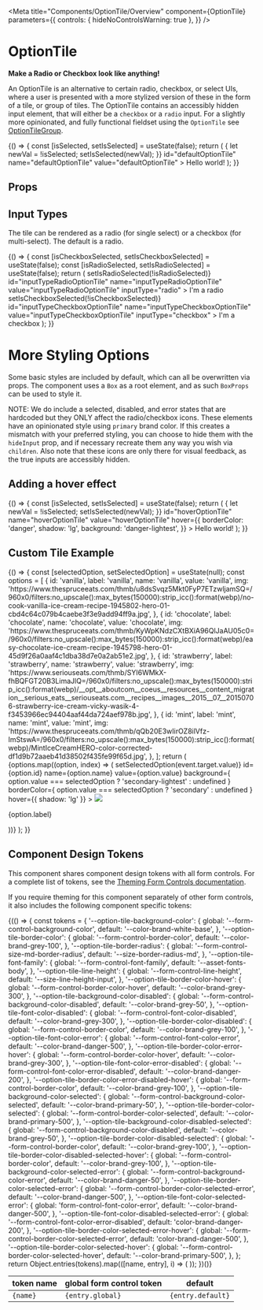 
<Meta
  title="Components/OptionTile/Overview"
  component={OptionTile}
  parameters={{
    controls: { hideNoControlsWarning: true },
  }}
/>

# OptionTile

**Make a Radio or Checkbox look like anything!**

An OptionTile is an alternative to certain radio, checkbox, or select UIs, where a user is
presented with a more stylized version of these in the form of
a tile, or group of tiles. The OptionTile contains an accessibly hidden input element,
that will either be a `checkbox` or a `radio` input. For a
slightly more opinionated, and fully functional fieldset using the `OptionTile` see
[OptionTileGroup](?path=/docs/components-optiontilegroup-overview--default-story).

<Canvas isExpanded>
  <Story
    name="Default"
    parameters={{
      design: {
        type: 'figma',
        url: 'https://www.figma.com/file/k1kOsplTGXvSSMQQCzhCND/Palmetto-Design-System?node-id=650%3A11941',
      },
    }}
  >
    {() => {
      const [isSelected, setIsSelected] = useState(false);
      return (
        <OptionTile
          isSelected={isSelected}
          onChange={() => {
            let newVal = !isSelected;
            setIsSelected(newVal);
          }}
          id="defaultOptionTile"
          name="defaultOptionTile"
          value="defaultOptionTile"
        >
          Hello world!
        </OptionTile>
      );
    }}
  </Story>
</Canvas>

## Props

<ArgsTable of={OptionTile} />

## Input Types

The tile can be rendered as a radio (for single select) or a checkbox (for multi-select).
The default is a radio.

<Canvas isExpanded>
  <Story
    name="Input Types"
    parameters={{
      design: {
        type: 'figma',
        url: 'https://www.figma.com/file/k1kOsplTGXvSSMQQCzhCND/Palmetto-Design-System?node-id=650%3A11941',
      },
    }}
  >
    {() => {
      const [isCheckboxSelected, setIsCheckboxSelected] = useState(false);
      const [isRadioSelected, setIsRadioSelected] = useState(false);
      return (
        <Box childGap="md">
          <OptionTile
            isSelected={isRadioSelected}
            onChange={() => setIsRadioSelected(!isRadioSelected)}
            id="inputTypeRadioOptionTile"
            name="inputTypeRadioOptionTile"
            value="inputTypeRadioOptionTile"
            inputType="radio"
          >
            I'm a radio
          </OptionTile>
          <OptionTile
            isSelected={isCheckboxSelected}
            onChange={() => setIsCheckboxSelected(!isCheckboxSelected)}
            id="inputTypeCheckboxOptionTile"
            name="inputTypeCheckboxOptionTile"
            value="inputTypeCheckboxOptionTile"
            inputType="checkbox"
          >
            I'm a checkbox
          </OptionTile>
        </Box>
      );
    }}
  </Story>
</Canvas>

# More Styling Options

Some basic styles are included by default, which can all be overwritten via props. The component uses a `Box` as a root element,
and as such `BoxProps` can be used to style it.

NOTE: We do include a selected, disabled, and error states that are hardcoded but they ONLY
affect the radio/checkbox icons. These elements have an opinionated style using `primary` brand color.
If this creates a mismatch with your preferred styling, you can choose to hide them with the `hideInput`
prop, and if necessary recreate them any way you wish via `children`.
Also note that these icons are only there for visual feedback, as the true inputs are accessibly hidden.

## Adding a hover effect

<Canvas isExpanded>
  <Story name="Hover">
    {() => {
      const [isSelected, setIsSelected] = useState(false);
      return (
        <OptionTile
          isSelected={isSelected}
          onChange={() => {
            let newVal = !isSelected;
            setIsSelected(newVal);
          }}
          id="hoverOptionTile"
          name="hoverOptionTile"
          value="hoverOptionTile"
          hover={{
            borderColor: 'danger',
            shadow: 'lg',
            background: 'danger-lightest',
          }}
        >
          Hello world!
        </OptionTile>
      );
    }}
  </Story>
</Canvas>

## Custom Tile Example

<Canvas isExpanded>
  <Story name="Grid">
    {() => {
      const [selectedOption, setSelectedOption] = useState(null);
      const options = [
        {
          id: 'vanilla',
          label: 'vanilla',
          name: 'vanilla',
          value: 'vanilla',
          img: 'https://www.thespruceeats.com/thmb/u8dsSvqz5Mkt0FyP7ETzwljamSQ=/960x0/filters:no_upscale():max_bytes(150000):strip_icc():format(webp)/no-cook-vanilla-ice-cream-recipe-1945802-hero-01-cbd4c64c079b4caebe3f3e9add94ff9a.jpg',
        },
        {
          id: 'chocolate',
          label: 'chocolate',
          name: 'chocolate',
          value: 'chocolate',
          img: 'https://www.thespruceeats.com/thmb/KyWpKNdzCXtBXiA96QlJaAU05c0=/960x0/filters:no_upscale():max_bytes(150000):strip_icc():format(webp)/easy-chocolate-ice-cream-recipe-1945798-hero-01-45d9f26a0aaf4c1dba38d7e0a2ab51e2.jpg',
        },
        {
          id: 'strawberry',
          label: 'strawberry',
          name: 'strawberry',
          value: 'strawberry',
          img: 'https://www.seriouseats.com/thmb/SYI6WMkX-fhBQFGT20B3LimaJlQ=/960x0/filters:no_upscale():max_bytes(150000):strip_icc():format(webp)/__opt__aboutcom__coeus__resources__content_migration__serious_eats__seriouseats.com__recipes__images__2015__07__20150706-strawberry-ice-cream-vicky-wasik-4-f3453966ec94404aaf44da724aef978b.jpg',
        },
        {
          id: 'mint',
          label: 'mint',
          name: 'mint',
          value: 'mint',
          img: 'https://www.thespruceeats.com/thmb/qQb20E3wIirOZ8ilVfz-ImStswA=/960x0/filters:no_upscale():max_bytes(150000):strip_icc():format(webp)/MintIceCreamHERO-color-corrected-df1d9b72aaeb41d38502f435fe99f65d.jpg',
        },
      ];
      return (
        <Box direction={{ base: 'column', tablet: 'row' }} childGap="md">
          {options.map((option, index) => (
            <OptionTile
              key={option.id}
              hideInput
              padding="0"
              childGap="0"
              direction="column"
              isSelected={option.value === selectedOption}
              onChange={event => setSelectedOption(event.target.value)}
              id={option.id}
              name={option.name}
              value={option.value}
              background={
                option.value === selectedOption
                  ? 'secondary-lightest'
                  : undefined
              }
              borderColor={
                option.value === selectedOption ? 'secondary' : undefined
              }
              hover={{ shadow: 'lg' }}
            >
              <img
                src={option.img}
                style={{ objectFit: 'cover', width: '100%', height: '100px' }}
              />
              <p className="p-md font-family-brand">{option.label}</p>
            </OptionTile>
          ))}
        </Box>
      );
    }}
  </Story>
</Canvas>

## Component Design Tokens

This component shares component design tokens with all form controls. For a complete list of tokens, see the [Theming Form Controls documentation](/docs/theming-form-controls--custom-theme-form).

If you require theming for this component separately of other form controls, it also includes the following component specific tokens:

<table>
  <thead>
    <tr>
      <th>token name</th>
      <th>global form control token</th>
      <th>default</th>
    </tr>
  </thead>
  <tbody>
    {(() => {
      const tokens = {
        '--option-tile-background-color': {
          global: '--form-control-background-color',
          default: '--color-brand-white-base',
        },
        '--option-tile-border-color': {
          global: '--form-control-border-color',
          default: '--color-brand-grey-100',
        },
        '--option-tile-border-radius': {
          global: '--form-control-size-md-border-radius',
          default: '--size-border-radius-md',
        },
        '--option-tile-font-family': {
          global: '--form-control-font-family',
          default: '--asset-fonts-body',
        },
        '--option-tile-line-height': {
          global: '--form-control-line-height',
          default: '--size-line-height-input',
        },
        '--option-tile-border-color-hover': {
          global: '--form-control-border-color-hover',
          default: '--color-brand-grey-300',
        },
        '--option-tile-background-color-disabled': {
          global: '--form-control-background-color-disabled',
          default: '--color-brand-grey-50',
        },
        '--option-tile-font-color-disabled': {
          global: '--form-control-font-color-disabled',
          default: '--color-brand-grey-300',
        },
        '--option-tile-border-color-disabled': {
          global: '--form-control-border-color',
          default: '--color-brand-grey-100',
        },
        '--option-tile-font-color-error': {
          global: '--form-control-font-color-error',
          default: '--color-brand-danger-500',
        },
        '--option-tile-border-color-error-hover': {
          global: '--form-control-border-color-hover',
          default: '--color-brand-grey-300',
        },
        '--option-tile-font-color-error-disabled': {
          global: '--form-control-font-color-error-disabled',
          default: '--color-brand-danger-200',
        },
        '--option-tile-border-color-error-disabled-hover': {
          global: '--form-control-border-color',
          default: '--color-brand-grey-100',
        },
        '--option-tile-background-color-selected': {
          global: '--form-control-background-color-selected',
          default: '--color-brand-primary-50',
        },
        '--option-tile-border-color-selected': {
          global: '--form-control-border-color-selected',
          default: '--color-brand-primary-500',
        },
        '--option-tile-background-color-disabled-selected': {
          global: '--form-control-background-color-disabled',
          default: '--color-brand-grey-50',
        },
        '--option-tile-border-color-disabled-selected': {
          global: '--form-control-border-color',
          default: '--color-brand-grey-100',
        },
        '--option-tile-border-color-disabled-selected-hover': {
          global: '--form-control-border-color',
          default: '--color-brand-grey-100',
        },
        '--option-tile-background-color-selected-error': {
          global: '--form-control-background-color-error',
          default: '--color-brand-danger-50',
        },
        '--option-tile-border-color-selected-error': {
          global: '--form-control-border-color-selected-error',
          default: '--color-brand-danger-500',
        },
        '--option-tile-font-color-selected-error': {
          global: 'form-control-font-color-error',
          default: '--color-brand-danger-500',
        },
        '--option-tile-font-color-disabled-selected-error': {
          global: '--form-control-font-color-error-disabled',
          default: 'color-brand-danger-200',
        },
        '--option-tile-border-color-selected-error-hover': {
          global: '--form-control-border-color-selected-error',
          default: 'color-brand-danger-500',
        },
        '--option-tile-border-color-selected-hover': {
          global: '--form-control-border-color-selected-hover',
          default: '--color-brand-primary-500',
        },
      };
      return Object.entries(tokens).map(([name, entry], i) => (
        <tr key={i}>
          <td>
            <code>{name}</code>
          </td>
          <td>
            <code>{entry.global}</code>
          </td>
          <td>
            <code>{entry.default}</code>
          </td>
        </tr>
      ));
    })()}
  </tbody>
</table>

